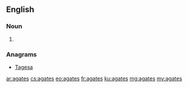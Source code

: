 ==English==

===Noun===
{{head|en|plural}}

# {{plural of|agate|lang=en}}

===Anagrams===
* [[Tagesa#English|Tagesa]]

[[ar:agates]]
[[cs:agates]]
[[eo:agates]]
[[fr:agates]]
[[ku:agates]]
[[mg:agates]]
[[my:agates]]